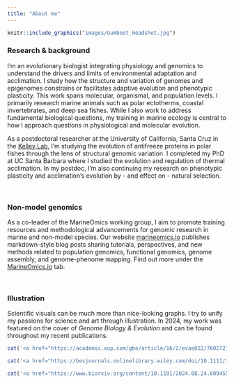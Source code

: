 ```yaml
---
title: "About me"
---
```


```r
knitr::include_graphics("images/Gumboot_Headshot.jpg")
```

### Research & background

I'm an evolutionary biologist integrating physiology and genomics to understand the drivers and limits of environmental adaptation and acclimation. I study how the structure and variation of genomes and epigenomes constrains or facilitates adaptive evolution and phenotypic plasticity. This work spans molecular, organismal, and population levels. I primarily research marine animals such as polar ectotherms, coastal invertebrates, and deep sea fishes. While I also work to address fundamental biological questions, my training in marine ecology is central to how I approach questions in physiological and molecular evolution.      

<div style="clear: both;"></div>

As a postdoctoral researcher at the University of California, Santa Cruz in the [Kelley Lab](https://evogenomes.sites.ucsc.edu/), I'm studying the evolution of antifreeze proteins in polar fishes through the lens of structural genomic variation. I completed my PhD at UC Santa Barbara where I studied the evolution and regulation of thermal acclimation. In my postdoc, I'm also continuing my research on phenotypic plasticity and acclimation's evolution by - and effect on - natural selection.

<br>

### Non-model genomics

As a co-leader of the MarineOmics working group, I aim to promote training resources and methodological advancements for genomic research in marine and non-model species. Our website [marineomics.io](https://marineomics.github.io/) publishes markdown-style blog posts sharing tutorials, perspectives, and new methods related to population genomics, functional genomics, genome assembly, and genome-phenome mapping. Find out more under the [MarineOmics.io](https://snbogan.github.io/MarineOmics.html) tab. 

<br>

### Illustration

Scientific visuals can be much more than nice-looking graphs. I try to unify my passions for science and art through illustration. In 2024, my work was featured on the cover of *Genome Biology & Evolution* and can be found throughout my recent publications. 

<div style="clear: both;"></div>

```r
cat('<a href="https://academic.oup.com/gbe/article/16/2/evae022/7602727" target="_blank"><img src="images/GBE_cover.jpeg" style="width:33%;" /></a>')

cat('<a href="https://besjournals.onlinelibrary.wiley.com/doi/10.1111/1365-2435.14568" target="_blank"><img src="images/FE_thumbnail.png" style="width:33%;" /></a>')

cat('<a href="https://www.biorxiv.org/content/10.1101/2024.08.24.609455v1" target="_blank"><img src="images/afp_fish.jpg" style="width:33%;" /></a>')
```